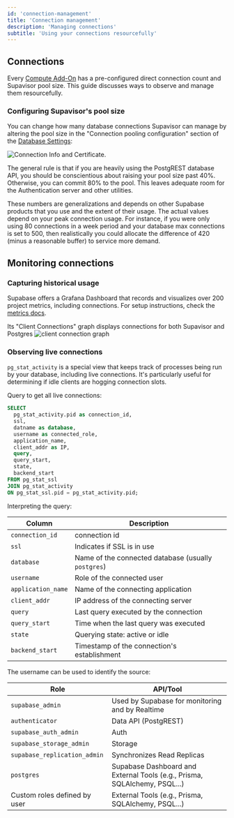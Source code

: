 ```yaml
---
id: 'connection-management'
title: 'Connection management'
description: 'Managing connections'
subtitle: 'Using your connections resourcefully'
---
```


## Connections

Every [Compute Add-On](/docs/guides/platform/compute-add-ons) has a pre-configured direct connection count and Supavisor pool size. This guide discusses ways to observe and manage them resourcefully.

### Configuring Supavisor's pool size

You can change how many database connections Supavisor can manage by altering the pool size in the "Connection pooling configuration" section of the [Database Settings](/dashboard/project/_/settings/database):

![Connection Info and Certificate.](/docs/img/database/pool-size.png)

The general rule is that if you are heavily using the PostgREST database API, you should be conscientious about raising your pool size past 40%. Otherwise, you can commit 80% to the pool. This leaves adequate room for the Authentication server and other utilities.

These numbers are generalizations and depends on other Supabase products that you use and the extent of their usage. The actual values depend on your peak connection usage. For instance, if you were only using 80 connections in a week period and your database max connections is set to 500, then realistically you could allocate the difference of 420 (minus a reasonable buffer) to service more demand.

## Monitoring connections

### Capturing historical usage

Supabase offers a Grafana Dashboard that records and visualizes over 200 project metrics, including connections. For setup instructions, check the [metrics docs](/docs/guides/platform/metrics).

Its "Client Connections" graph displays connections for both Supavisor and Postgres
![client connection graph](/docs/img/database/grafana-connections.png)

### Observing live connections

`pg_stat_activity` is a special view that keeps track of processes being run by your database, including live connections. It's particularly useful for determining if idle clients are hogging connection slots.

Query to get all live connections:

```sql
SELECT
  pg_stat_activity.pid as connection_id,
  ssl,
  datname as database,
  username as connected_role,
  application_name,
  client_addr as IP,
  query,
  query_start,
  state,
  backend_start
FROM pg_stat_ssl
JOIN pg_stat_activity
ON pg_stat_ssl.pid = pg_stat_activity.pid;
```

Interpreting the query:

| Column             | Description                                         |
| ------------------ | --------------------------------------------------- |
| `connection_id`    | connection id                                       |
| `ssl`              | Indicates if SSL is in use                          |
| `database`         | Name of the connected database (usually `postgres`) |
| `username`         | Role of the connected user                          |
| `application_name` | Name of the connecting application                  |
| `client_addr`      | IP address of the connecting server                 |
| `query`            | Last query executed by the connection               |
| `query_start`      | Time when the last query was executed               |
| `state`            | Querying state: active or idle                      |
| `backend_start`    | Timestamp of the connection's establishment         |

The username can be used to identify the source:

| Role                         | API/Tool                                                                  |
| ---------------------------- | ------------------------------------------------------------------------- |
| `supabase_admin`             | Used by Supabase for monitoring and by Realtime                           |
| `authenticator`              | Data API (PostgREST)                                                      |
| `supabase_auth_admin`        | Auth                                                                      |
| `supabase_storage_admin`     | Storage                                                                   |
| `supabase_replication_admin` | Synchronizes Read Replicas                                                |
| `postgres`                   | Supabase Dashboard and External Tools (e.g., Prisma, SQLAlchemy, PSQL...) |
| Custom roles defined by user | External Tools (e.g., Prisma, SQLAlchemy, PSQL...)                        |
